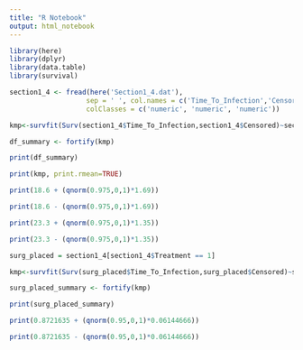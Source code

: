 ```yaml
---
title: "R Notebook"
output: html_notebook
---
```


```r
library(here)
library(dplyr)
library(data.table)
library(survival)
```

```r

section1_4 <- fread(here('Section1_4.dat'), 
                   sep = ' ', col.names = c('Time_To_Infection','Censored','Treatment'), 
                   colClasses = c('numeric', 'numeric', 'numeric'))

kmp<-survfit(Surv(section1_4$Time_To_Infection,section1_4$Censored)~section1_4$Treatment,type="kaplan-meier")

df_summary <- fortify(kmp)

print(df_summary)

```


```r

print(kmp, print.rmean=TRUE)
```
```r

print(18.6 + (qnorm(0.975,0,1)*1.69))

print(18.6 - (qnorm(0.975,0,1)*1.69))

```

```r

print(23.3 + (qnorm(0.975,0,1)*1.35))

print(23.3 - (qnorm(0.975,0,1)*1.35))

```


```r
surg_placed = section1_4[section1_4$Treatment == 1]

kmp<-survfit(Surv(surg_placed$Time_To_Infection,surg_placed$Censored)~surg_placed$Treatment,type="kaplan-meier", conf.int=0.9, conf.type='log-log')

surg_placed_summary <- fortify(kmp)

print(surg_placed_summary)
```
```r

print(0.8721635 + (qnorm(0.95,0,1)*0.06144666))

print(0.8721635 - (qnorm(0.95,0,1)*0.06144666))

```

```r

```